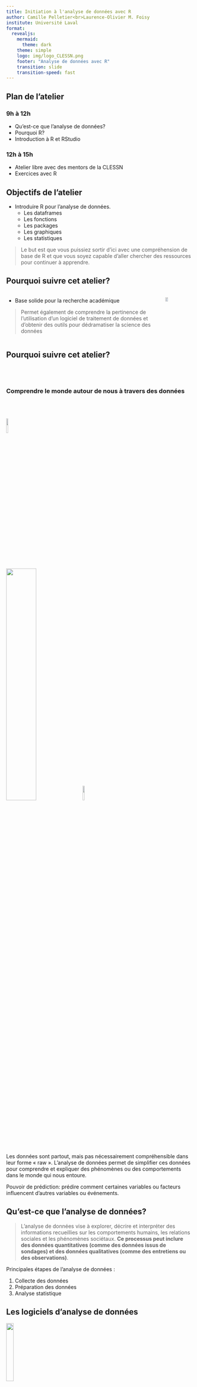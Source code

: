 ```yaml
---
title: Initiation à l'analyse de données avec R 
author: Camille Pelletier<br>Laurence-Olivier M. Foisy
institute: Université Laval
format:
  revealjs:
    mermaid: 
      theme: dark
    theme: simple
    logo: img/logo_CLESSN.png
    footer: "Analyse de données avec R"
    transition: slide
    transition-speed: fast
---
```


## Plan de l'atelier{.smaller}

### 9h à 12h 
- Qu'est-ce que l'analyse de données?
- Pourquoi R?
- Introduction à R et RStudio


### 12h à 15h
- Atelier libre avec des mentors de la CLESSN 
- Exercices avec R

## Objectifs de l'atelier{.smaller}

- Introduire R pour l'analyse de données.
  - Les dataframes
  - Les fonctions
  - Les packages 
  - Les graphiques
  - Les statistiques

> Le but est que vous puissiez sortir d'ici avec une compréhension de base de R et que vous soyez capable d'aller chercher des ressources pour continuer à apprendre.

## Pourquoi suivre cet atelier?{.smaller} 

::::{.columns}

:::{.column width="70%"}

- Base solide pour la recherche académique

> Permet également de comprendre la pertinence de l'utilisation d'un logiciel de traitement de données et d'obtenir des outils pour dédramatiser la science des données

:::

:::{.column}

![](img/science.png){.absolute top=150 left=800 width="30%"}
:::

::::

## Pourquoi suivre cet atelier?{.smaller}

<br><br>

### Comprendre le monde autour de nous à travers des données

<br><br>

![](img/binoculars.png){.absolute top=430 left=600 width="10%"} 

![](img/data.png){.absolute top=300 left=800 width="40%"}
![](img/citizen.jpg){.absolute top=470 left=470 width="10%"}


:::{.notes}
Les données sont partout, mais pas nécessairement compréhensible dans leur forme « raw ». L'analyse de données permet de simplifier ces données pour comprendre et expliquer des phénomènes ou des comportements dans le monde qui nous entoure.

Pouvoir de prédiction: prédire comment certaines variables ou facteurs influencent d’autres variables ou événements. 
:::


## Qu'est-ce que l'analyse de données?{.smaller}

> L'analyse de données vise à explorer, décrire et interpréter des informations recueillies sur les comportements humains, les relations sociales et les phénomènes sociétaux. **Ce processus peut inclure des données quantitatives (comme des données issus de sondages) et des données qualitatives (comme des entretiens ou des observations)**.

::: {.incremental}
Principales étapes de l'analyse de données :

1. Collecte des données
2. Préparation des données
3. Analyse statistique
:::


## Les logiciels d'analyse de données{.smaller}

![](https://upload.wikimedia.org/wikipedia/commons/e/ea/SPSS_logo.svg){.absolute top=400 left=100 width="20%"}

![](https://upload.wikimedia.org/wikipedia/commons/7/79/Stata_logo_med_blue.png){.absolute top=150 left=800 width="20%"}

![](https://upload.wikimedia.org/wikipedia/commons/thumb/c/c3/Python-logo-notext.svg/800px-Python-logo-notext.svg.png){.absolute top=400 left=800 width="20%"}

![](https://upload.wikimedia.org/wikipedia/commons/thumb/1/1f/Julia_Programming_Language_Logo.svg/1024px-Julia_Programming_Language_Logo.svg.png){.absolute top=100 left=100 width="20%"}

![](https://upload.wikimedia.org/wikipedia/commons/thumb/1/1b/R_logo.svg/1024px-R_logo.svg.png){.absolute top=200 left=330 width="40%"}


## Pourquoi R?{.smaller}

![](https://upload.wikimedia.org/wikipedia/commons/thumb/1/1b/R_logo.svg/1024px-R_logo.svg.png){.absolute top=0 left=800 width="20%"}

<br><br>

### Open source

- Gratuit
- Collaboratif
- Communauté active
  - Stackoverflow
  - r-bloggers
- Adapté aux besoins des utilisateurs

:::{.notes}
Open source c'est un modèle de développement de logiciels où le code est accessible à tous. Dans un logiciel open source, ce code est publié publiquement, permettant à n'importe qui de le lire, le modifier, le partager, et l'améliorer.
:::

## Pourquoi R?{.smaller}

![](https://upload.wikimedia.org/wikipedia/commons/thumb/1/1b/R_logo.svg/1024px-R_logo.svg.png){.absolute top=0 left=800 width="20%"}

<br><br>

### Packages

- Offre une extension des fonctionnalités de base presque infinie
- Peux répondre à des besoins très spécifiques
- 21,744 packages sur CRAN (Comprehensive R Archive Network)
  - Principal dépôt où sont hébergés les packages R
- Beaucoup plus sur GitHub
  - En plus de CRAN, de nombreux chercheurs publient leurs packages sur GitHub, une plateforme de partage de code

:::{.notes}
Chaque tâche spécifique lié à l'analyse de donnéees peut être automatisé et facilité par R. Collègue récemment à la CLESSN catégorisé les code postaux à la main. 
:::

## Pourquoi R?{.smaller}

![](https://upload.wikimedia.org/wikipedia/commons/thumb/1/1b/R_logo.svg/1024px-R_logo.svg.png){.absolute top=0 left=800 width="20%"}

<br><br>

### Reproductibilité

- Rendre les analyses reproductibles
- Permet de partager les analyses
  - Les scripts R permettent de partager facilement le travail
- Permet de retracer les erreurs
- Partager le code
  - Encourage la transparence et la collaboration dans la recherche

## Pourquoi R?{.smaller}

![](https://upload.wikimedia.org/wikipedia/commons/thumb/1/1b/R_logo.svg/1024px-R_logo.svg.png){.absolute top=0 left=800 width="20%"}

<br><br>

### Très utilisé en science sociale

- Beaucoup de ressources
- Beaucoup de tutoriels orientés vers les sciences sociales
  - Datacamp
  - Coursera
  - Datanovia

#### Bref... important d'utiliser les mêmes outils que les chercheurs dans votre domaine

## La CLESSN{.smaller}

![](https://www.clessn.com/assets/img/logo-black.svg){.absolute top=330 left=630 width="30%"}
![](img/yaduf.png){.absolute top=200 left=0 width="35%"}
Chaire de leadership en enseignement des sciences sociales numériques (CLESSN)


::::{.columns}

:::{.column width="50%"}
- Titulaire: Yannick Dufresne
:::

:::{.column width="50%"}
- Objectif: Développer des compétences en science des données pour les étudiants en sciences sociales à travers des projets de recherche et des formations
:::

::::

## Datagotchi{.smaller}

![](img/datagotchi_usa.png){.absolute top=0 left=850 width="30%"}

- Application utilisant des variables lifestyles pour prédire le vote
- Utiliser R et l'analyse de données à travers ce projet:
  - Prototypage en Shiny
  - Nettoyage des données
  - Analyse factorielle
  - Régressions et modèles
  - Visualisation

## 

![](img/datagotchi_graph.png){.absolute top=0 left=0 width="200%"}

::: {.r-stack}

![](img/cartogram.png){.fragment .absolute top=0 left=0 width="200%"}

![](img/turnout.png){.fragment .absolute top=0 left=0 width="200%"}

::: 

## R : Au-delà de l'analyse de données{.smaller}

- R ne se limite pas à l'analyse statistique, il peut aussi être utilisé pour développer des applications web interactives

![](img/catalogue.png){absolute top=0 left=0 width="20%"}


## Mais derrière tout ça... R{.smaller}

- Voici l'envers du décor : 

![](img/catalogue_code.png){absolute top=0 left=0 width="20%"}

## Analyse textuelle{.smaller}

- Analyse de ton 
  - Est-ce que le texte est positif ou négatif?

![](img/time_series_by_article.png){.absolute top=200 left=70 width="80%"}  

## Mais aussi ...{.smaller}

- Catégorisation de texte 
  - Est-ce que le texte parle de politique, de santé, de sport?
- Analyse d'image
- Transcription audio

## Installer R et RStudio{.smaller}

- C'est quoi la différence entre R et RStudio?
- R est le moteur, RStudio est l'interface
- RStudio facilite l'utilisation de R
- RStudio est un IDE (Integrated Development Environment)

<br><br>

### À télécharger :

- [Installer R](https://cran.r-project.org/)
- [Installer RStudio](https://www.rstudio.com/products/rstudio/download/)


## {background-image="img/rstudio.png"}
## {background-image="img/rstudio_script.png"}
## {background-image="img/rstudio_console.png"}
## {background-image="img/rstudio_files.png"}
## {background-image="img/rstudio_env.png"}

<!--

## 

![](img/rstudio.png){.absolute top=0 left=0 width="200%"}

::: {.r-stack}

![](img/rstudio_script.png){.fragment .absolute top=0 left=0 width="200%"}

![](img/rstudio_console.png){.fragment .absolute top=0 left=0 width="200%"}

![](img/rstudio_files.png){.fragment .absolute top=0 left=0 width="200%"}

![](img/rstudio_env.png){.fragment .absolute top=0 left=0 width="200%"}

::: 

-->

## Concept important : Le chemin d'arborescence{.smaller}

- À tout moment vous devez savoir où vous êtes dans votre ordinateur pour pouvoir importer des données, exporter des graphiques ou mettre des fichiers en relation
- Votre R est toujours ouvert dans un dossier, et donc vous devez savoir où il est pour pouvoir importer des données
- La fonction `getwd()` dans R permet de savoir où vous êtes

![](img/chemin_arbo.png){.absolute top=400 left=75 width="80%"}


## Concept important : Planifier avant de coder{.smaller} 

#### La plus grosse erreur est de commencer à coder sans savoir ce que vous voulez faire

<br>

- Clarifer vos objectifs: Qu'est-ce que vous voulez faire?
  - Nettoyer des données?
  - Faire un graphique?

Les possibilités sont infinies, donc il est important de savoir où vous voulez aller


## Concept important : Décomposer le problème{.smaller}

- Une fois que vous savez ce que vous voulez faire, il est important de décomposer le problème en petites étapes
- Un script R pour une seule tâche
  - Bien nommer vos scripts pour savoir ce qu'ils font
  - Exemples: 
    - `nettoyage_donnees.R`
    - `graphique.R`
- Chaque script doit être clair et facile à comprendre
- Commenter votre code avec des `#`


## Importer des données{.smaller}

- Les données sont souvent dans des fichiers Excel, CSV, ou autres
  - On utilise des fonctions comme `read.csv()` pour lire les fichiers 

<br>

```r
df <- read.csv("chemin/vers/data.csv")
```
<br>

- Dans cette ligne de code il y a plusieurs éléments importants:
  - Le nom de l'objet : `df` dans ce cas-ci, c'est un dataframe
  - L'opérateur d'assignation : `<-` 
  - La fonction qui permet de lire le fichier : `read.csv()`
  - Le chemin vers le fichier : `"chemin/vers/data.csv"`

## Chemins d'arborescence{.smaller}

#### Important de comprendre comment spécifier le chemin vers un fichier

Voici les deux façons de spécifier le chemin :

- Absolu: `/Users/username/Documents/projet/data/data.csv`
  - Utile seulement sur votre ordinateur, un autre utilisateur ne pourra pas utiliser le même chemin

- Relatif: `data/data.csv`
  - Utile pour partager le code avec d'autres utilisateurs
  
<br>

#### Différence entre mac et windows

- Mac: `/`
- Windows: `\` (il faut s'assurer de changer les `\` pour des `/`)


## Importer des données{.smaller}

Autres fonctions pour importer des données dépendamment du format:

- `df <- readxl::read_excel("chemin/vers/data.xlsx")`
- `df <- readRDS("chemin/vers/data.rds")`

![](img/df_in_env.png){.absolute top=300 left=150 width="70%"}


## L'analyse descriptive des données{.smaller}

- Qu'est-ce que c'est?

- `table()`
- `names()`
- `hist()`
- `print()`
- `summary()`


## Représentation graphique des données{.smaller}

### Principes généraux de la visualisation

- Montrer les données
- Choisir des visualisations appropriées : Quelles informations seront utiles ?
- Réduire le bruit visuel
  - Peut déformer les données et être source de distraction
- Éviter les graphiques « spaghetti »
- Commencer en noir et blanc.
- Utiliser les couleurs de manière efficace
- Ratio encre/information

## Représentation graphique des données{.smaller}

- ggplot2
  - layers
  - geom
  - labs
  - themes
- Shiny
  - Créer des applications interactives

## Analyse statistique

- Régression linéaire
- Régression logistique
- Corrélation
- Test t

## Bonnes pratiques

- Nommer vos objets de façon explicite
- Commenter votre code
- Organiser votre code

## Git{.smaller}

::::{.columns}

:::{.column width=50%}

- Créé par Linus Torvalds en 2005
- Gestion de version
- Permet de suivre l'évolution d'un projet
- Utile pour tout ce qui est texte, incluant les articles et les présentations
- Enregistre tous les changements faits depuis la création du projet (.git)
- Reproductibilité et transparence

:::

:::{.column width=50%}

![](img/meme_versions.jpg)

:::

::::

## Important

- Télécharger et installer Git depuis [git-scm.com](git-scm.com)

- Configurer git avant de commencer à l'utiliser

  - Dans le terminal:

```bash
git config --global user.name "username"
git config --global user.email votre@email.com
git config --global credential.helper store
```
<!--`-->

## Git{.smaller transition="none"}

![](img/git.png)

## GitHub{.smaller transition="none"}

![](img/git_github.png)


## GitHub{.smaller}

- GitHub = Git + Internet

- Plateforme de développement collaboratif
- Héberge des projets Git
- Acheté par Microsoft pour 7.5 milliards de dollars
- Lieu d'entreposage de plusieurs projets open source

## Comment l'utiliser?{.smaller}

1. Cloner un projet existant sur votre ordinateur.
  - Ce projet est maintenant un dossier sur votre ordinateur. Vous pouvez le modifier, le supprimer, le déplacer, etc.


```bash
git clone https://lien/vers/repo.git
```
<!--`-->

2. Modifier le projet, ajouter des fichiers, etc.

```bash
git pull 
git add votre_fichier_1 votre_fichier_2
git commit -m "Message de commit"
git push
```
<!--`-->

## Organiser votre répertoire et placer vos données{.smaller}

```bash
/MonProjet
├── data/                
│   ├── raw_data.csv      
│   └── cleaned_data.csv  
├── scripts/             
│   ├── analyse.R         
│   └── visualization.R   
├── results/             
│   ├── summary_statistics.csv  
│   └── plots/                  
│       └── data_distribution.png  
├── docs/                
│   ├── methodology.md    
│   ├── references.bib    
│   └── project_presentation.qmd  
└── README.md            
```
<!--`-->

## En apprendre plus{.smaller} 

- [swirl](https://swirlstats.com/students.html)
- [Datacamp](https://www.datacamp.com/)
- [R4DS (R for Data Science)](https://r4ds.had.co.nz/)
- [Advanced R](https://adv-r.hadley.nz/)


## Ressources{.smaller}

Quoi faire quand ça ne fonctionne pas?

- ChatGPT
  - Être clair et précis dans vos requêtes
  - Expliquer la structure de vos données
  - Copier-coller le message d'erreur
  - Copier-coller la documentation d'un package
- Réessayer ChatGPT
  - C'est rare que ChatGPT ne trouve pas la réponse
- La documentation de R (ex: `?mean()` dans votre console)
- Google
  - Stackoverflow
  - Stackexchange

## Conclusion
